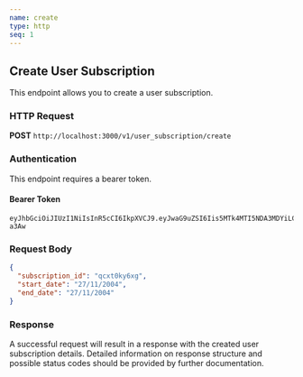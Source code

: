 ```yaml
---
name: create
type: http
seq: 1
---
```


## Create User Subscription

This endpoint allows you to create a user subscription.

### HTTP Request

**POST** `http://localhost:3000/v1/user_subscription/create`

### Authentication

This endpoint requires a bearer token.

#### Bearer Token

```
eyJhbGciOiJIUzI1NiIsInR5cCI6IkpXVCJ9.eyJwaG9uZSI6Iis5MTk4MTI5NDA3MDYiLCJ1aWQiOiI1Z2VhcGdhcHhzIn0.yNyKfoOQouzSNDwp_5rJ9CAEMVJo5uqueJHNpG-a3Aw
```

### Request Body

```json
{
  "subscription_id": "qcxt0ky6xg",
  "start_date": "27/11/2004",
  "end_date": "27/11/2004"
}
```

### Response

A successful request will result in a response with the created user subscription details. Detailed information on response structure and possible status codes should be provided by further documentation.